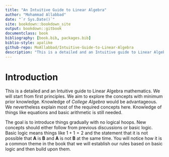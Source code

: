 --- 
title: "An Intuitive Guide to Linear Algebra"
author: "Mohammad Allabbad"
date: "`r Sys.Date()`"
site: bookdown::bookdown_site
output: bookdown::gitbook
documentclass: book
bibliography: [book.bib, packages.bib]
biblio-style: apalike
github-repo: MoAllabbad/Intuitive-Guide-to-Linear-Algebra
description: "This is a detailed and an Intuitive guide to Linear Algebra mathematics."
---

# Introduction  {-}

This is a detailed and an Intuitive guide to Linear Algebra mathematics. We will start from first principles. 
We aim to explore the concepts with minimum prior knowledge.
Knowledge of *College Algebra* would be advantageous. We nevertheless explain most of the required concepts here. 
Knowledge of things like equations and basic arithmetic is still needed. 

The goal is to introduce things gradually with no logical hoops. 
New concepts should either follow from previous discussions or basic logic. 
Basic logic means things like $1+1=2$ and the statement that it is not possible that **A** is **B** and **A** is not **B** at the same time.
You will notice how it is a common theme in the book that we will establish our rules based on basic logic and then build upon them.